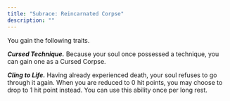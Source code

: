 ```yaml
---
title: "Subrace: Reincarnated Corpse"
description: ""
---
```


You gain the following traits.

***Cursed Technique.*** Because your soul once possessed a technique, you can gain one as a Cursed Corpse.

***Cling to Life.*** Having already experienced death, your soul refuses to go through it again. When you are reduced to 0 hit points, you may choose to drop to 1 hit point instead. You can use this ability once per long rest.